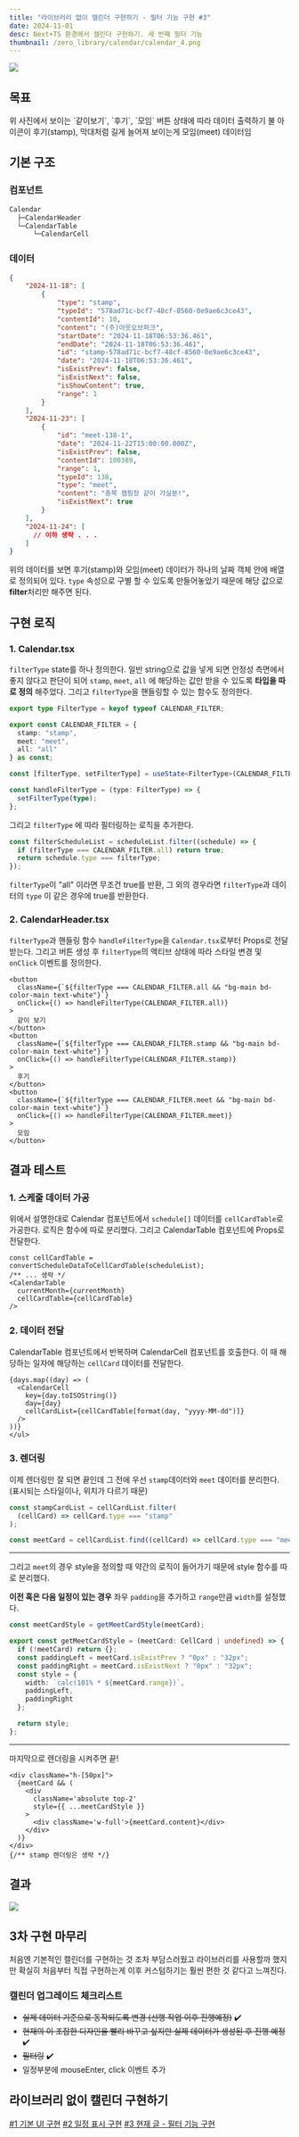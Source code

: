 ```yaml
---
title: "라이브러리 없이 캘린더 구현하기 - 필터 기능 구현 #3"
date: 2024-11-01
desc: Next+TS 환경에서 캘린더 구현하기. 세 번째 필터 기능
thumbnail: /zero_library/calendar/calendar_4.png
---
```


![](/zero_library/calendar/calendar_4.png)



## 목표

<Callout type="normal">
위 사진에서 보이는 `같이보기`, `후기`, `모임` 버튼 상태에 따라 데이터 출력하기  
불 아이콘이 후기(stamp), 막대처럼 길게 늘어져 보이는게 모임(meet) 데이터임
</Callout>


## 기본 구조

### 컴포넌트
```cmd
Calendar 
  ├─CalendarHeader
  └─CalendarTable
      └─CalendarCell
```

### 데이터
```json {4, 26}
{
    "2024-11-18": [
        {
            "type": "stamp",
            "typeId": "578ad71c-bcf7-48cf-8560-0e9ae6c3ce43",
            "contentId": 10,
            "content": "(주)아웃오브파크",
            "startDate": "2024-11-18T06:53:36.461",
            "endDate": "2024-11-18T06:53:36.461",
            "id": "stamp-578ad71c-bcf7-48cf-8560-0e9ae6c3ce43",
            "date": "2024-11-18T06:53:36.461",
            "isExistPrev": false,
            "isExistNext": false,
            "isShowContent": true,
            "range": 1
        }
    ],
    "2024-11-23": [
        {
            "id": "meet-138-1",
            "date": "2024-11-22T15:00:00.000Z",
            "isExistPrev": false,
            "contentId": 100389,
            "range": 1,
            "typeId": 138,
            "type": "meet",
            "content": "충북 캠핑장 같이 가실분!",
            "isExistNext": true
        }
    ],
    "2024-11-24": [
      // 이하 생략 . . .
    ]
}
```

위의 데이터를 보면 후기(stamp)와 모임(meet) 데이터가 하나의 날짜 객체 안에 배열로 정의되어 있다. `type` 속성으로 구별 할 수 있도록 만들어놓았기 때문에 해당 값으로 **filter**처리만 해주면 된다.

## 구현 로직
### 1. Calendar.tsx

`filterType` state를 하나 정의한다. 일반 string으로 값을 넣게 되면 안정성 측면에서 좋지 않다고 판단이 되어 `stamp`, `meet`, `all` 에 해당하는 값만 받을 수 있도록 **타입을 따로 정의** 해주었다. 그리고 `filterType`을 핸들링할 수 있는 함수도 정의한다.

```ts {9}
export type FilterType = keyof typeof CALENDAR_FILTER;

export const CALENDAR_FILTER = {
  stamp: "stamp",
  meet: "meet",
  all: "all"
} as const;

const [filterType, setFilterType] = useState<FilterType>(CALENDAR_FILTER.all);

const handleFilterType = (type: FilterType) => {
  setFilterType(type);
};
```

그리고 `filterType` 에 따라 필터링하는 로직을 추가한다. 

```ts {2,3}
const filterScheduleList = scheduleList.filter((schedule) => {
  if (filterType === CALENDAR_FILTER.all) return true;
  return schedule.type === filterType;
});
```

`filterType`이 "all" 이라면 무조건 true를 반환, 그 외의 경우라면 `filterType`과 데이터의 `type` 이 같은 경우에 true를 반환한다. 


### 2. CalendarHeader.tsx

`filterType`과 핸들링 함수 `handleFilterType`을 `Calendar.tsx`로부터 Props로 전달 받는다. 그리고 버튼 생성 후 `filterType`의 액티브 상태에 따라 스타일 변경 및 `onClick` 이벤트를 정의한다.

```tsx
<button
  className={`${filterType === CALENDAR_FILTER.all && "bg-main bd-color-main text-white"}`}
  onClick={() => handleFilterType(CALENDAR_FILTER.all)}
>
  같이 보기
</button>
<button
  className={`${filterType === CALENDAR_FILTER.stamp && "bg-main bd-color-main text-white"}`}
  onClick={() => handleFilterType(CALENDAR_FILTER.stamp)}
>
  후기
</button>
<button
  className={`${filterType === CALENDAR_FILTER.meet && "bg-main bd-color-main text-white"}`}
  onClick={() => handleFilterType(CALENDAR_FILTER.meet)}
>
  모임
</button>
```


## 결과 테스트

### 1. 스케줄 데이터 가공

위에서 설명한대로 Calendar 컴포넌트에서 `schedule[]` 데이터를 `cellCardTable`로 가공한다. 로직은 함수에 따로 분리했다. 그리고 CalendarTable 컴포넌트에 Props로 전달한다.

```tsx
const cellCardTable = convertScheduleDataToCellCardTable(scheduleList);
/** ... 생략 */
<CalendarTable
  currentMonth={currentMonth}
  cellCardTable={cellCardTable}
/>
```

### 2. 데이터 전달

CalendarTable 컴포넌트에서 반복하며 CalendarCell 컴포넌트를 호출한다. 이 때 해당하는 일자에 해당하는 `cellCard` 데이터를 전달한다.

```tsx {5}
{days.map((day) => (
  <CalendarCell
    key={day.toISOString()}
    day={day}
    cellCardList={cellCardTable[format(day, "yyyy-MM-dd")]}
  />
))}
</ul>
```


### 3. 렌더링

이제 렌더링만 잘 되면 끝인데 그 전에 우선 `stamp`데이터와 `meet` 데이터를 분리한다. (표시되는 스타일이나, 위치가 다르기 때문)

```ts
const stampCardList = cellCardList.filter(
  (cellCard) => cellCard.type === "stamp"
);

const meetCard = cellCardList.find((cellCard) => cellCard.type === "meet");
```
---

그리고 `meet`의 경우 style을 정의할 때 약간의 로직이 들어가기 때문에 style 함수를 따로 분리했다.

**이전 혹은 다음 일정이 있는 경우** 좌우 `padding`을 추가하고 `range`만큼 `width`를 설정했다. 

```ts {1,5,6,8}
const meetCardStyle = getMeetCardStyle(meetCard);

export const getMeetCardStyle = (meetCard: CellCard | undefined) => {
  if (!meetCard) return {};
  const paddingLeft = meetCard.isExistPrev ? "0px" : "32px";
  const paddingRight = meetCard.isExistNext ? "0px" : "32px";
  const style = {
    width: `calc(101% * ${meetCard.range})`,
    paddingLeft,
    paddingRight
  };

  return style;
};
```

---

마지막으로 렌더링을 시켜주면 끝!

```tsx
<div className="h-[50px]">
  {meetCard && (
    <div
      className='absolute top-2'
      style={{ ...meetCardStyle }}
    >
      <div className='w-full'>{meetCard.content}</div>
    </div>
  )}
</div>
{/** stamp 렌더링은 생략 */}
```

## 결과

![](/zero_library/calendar/calendar_4.gif)


## 3차 구현 마무리

처음엔 기본적인 캘린더를 구현하는 것 조차 부담스러웠고 라이브러리를 사용할까 했지만 확실히 처음부터 직접 구현하는게 이후 커스텀하기는 훨씬 편한 것 같다고 느껴진다. 

### 캘린더 업그레이드 체크리스트

- ~~실제 데이터 기준으로 동작되도록 변경 (선행 작업 이후 진행예정)~~ ✔️
- ~~현재의 이 조잡한 디자인을 빨리 바꾸고 싶지만 실제 데이터가 생성된 후 진행 예정~~ ✔️
- ~~필터링~~ ✔️
- 일정부분에 mouseEnter, click 이벤트 추가


## 라이브러리 없이 캘린더 구현하기
[#1 기본 UI 구현](./calendar)
[#2 일정 표시 구현](./calendar-2)
[#3 현재 글 - 필터 기능 구현](#)